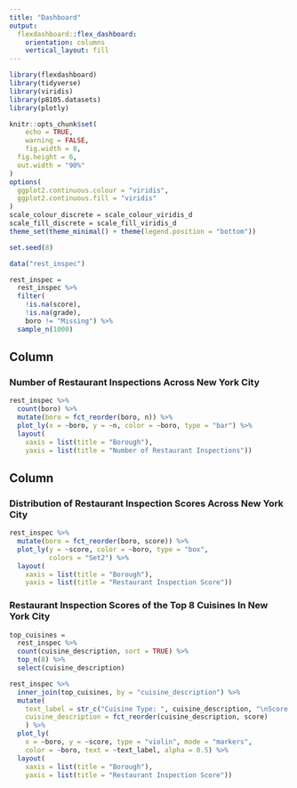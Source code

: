 ```yaml
---
title: "Dashboard"
output: 
  flexdashboard::flex_dashboard:
    orientation: columns
    vertical_layout: fill
---
```


```r
library(flexdashboard)
library(tidyverse)
library(viridis)
library(p8105.datasets)
library(plotly)

knitr::opts_chunk$set(
	echo = TRUE,
	warning = FALSE,
	fig.width = 8, 
  fig.height = 6,
  out.width = "90%"
)
options(
  ggplot2.continuous.colour = "viridis",
  ggplot2.continuous.fill = "viridis"
)
scale_colour_discrete = scale_colour_viridis_d
scale_fill_discrete = scale_fill_viridis_d
theme_set(theme_minimal() + theme(legend.position = "bottom"))
```

```r
set.seed(8)

data("rest_inspec") 

rest_inspec = 
  rest_inspec %>% 
  filter(
    !is.na(score),
    !is.na(grade),
    boro != "Missing") %>%
  sample_n(1000)
```

Column {data-width=550}
-----------------------------------------------------------------------

### Number of Restaurant Inspections Across New York City

```r
rest_inspec %>% 
  count(boro) %>% 
  mutate(boro = fct_reorder(boro, n)) %>% 
  plot_ly(x = ~boro, y = ~n, color = ~boro, type = "bar") %>% 
  layout(
    xaxis = list(title = "Borough"), 
    yaxis = list(title = "Number of Restaurant Inspections"))
```



Column {data-width=450}
-----------------------------------------------------------------------

### Distribution of Restaurant Inspection Scores Across New York City

```r
rest_inspec %>% 
  mutate(boro = fct_reorder(boro, score)) %>% 
  plot_ly(y = ~score, color = ~boro, type = "box",
          colors = "Set2") %>% 
  layout(
    xaxis = list(title = "Borough"), 
    yaxis = list(title = "Restaurant Inspection Score"))
```


### Restaurant Inspection Scores of the Top 8 Cuisines In New York City

```r
top_cuisines =
  rest_inspec %>% 
  count(cuisine_description, sort = TRUE) %>% 
  top_n(8) %>% 
  select(cuisine_description)
```


```r
rest_inspec %>% 
  inner_join(top_cuisines, by = "cuisine_description") %>% 
  mutate(
    text_label = str_c("Cuisine Type: ", cuisine_description, "\nScore: ", score, "\nGrade: ", grade),
    cuisine_description = fct_reorder(cuisine_description, score)
    ) %>%
  plot_ly(
    x = ~boro, y = ~score, type = "violin", mode = "markers",
    color = ~boro, text = ~text_label, alpha = 0.5) %>% 
  layout(
    xaxis = list(title = "Borough"), 
    yaxis = list(title = "Restaurant Inspection Score"))
```